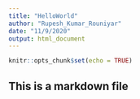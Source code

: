 ```yaml
---
title: "HelloWorld"
author: "Rupesh_Kumar_Rouniyar"
date: "11/9/2020"
output: html_document
---
```


```r
knitr::opts_chunk$set(echo = TRUE)
```

## This is a markdown file


